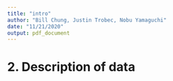 ```yaml
---
title: "intro"
author: "Bill Chung, Justin Trobec, Nobu Yamaguchi"
date: "11/21/2020"
output: pdf_document
---
```



# 2. Description of data